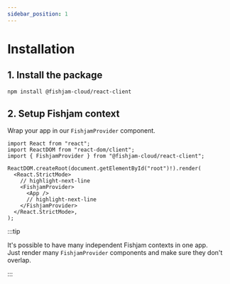 ```yaml
---
sidebar_position: 1
---
```



# Installation

## 1. Install the package

```bash npm2yarn
npm install @fishjam-cloud/react-client
```

## 2. Setup Fishjam context

Wrap your app in our `FishjamProvider` component.

```tsx
import React from "react";
import ReactDOM from "react-dom/client";
import { FishjamProvider } from "@fishjam-cloud/react-client";

ReactDOM.createRoot(document.getElementById("root")!).render(
  <React.StrictMode>
    // highlight-next-line
    <FishjamProvider>
      <App />
      // highlight-next-line
    </FishjamProvider>
  </React.StrictMode>,
);
```

:::tip

It's possible to have many independent Fishjam contexts in one app.  
Just render many `FishjamProvider` components and make sure they don't overlap.

:::
